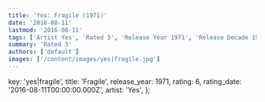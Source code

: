 ```yaml
---
title: 'Yes: Fragile (1971)'
date: '2016-08-11'
lastmod: '2016-08-11'
tags: ['Artist Yes', 'Rated 3', 'Release Year 1971', 'Release Decade 1970']
summary: 'Rated 3'
authors: ['default']
images: ['/content/images/yes|fragile.jpg']
---
```


  key: 'yes|fragile',
  title: 'Fragile',
  release_year: 1971,
  rating: 6,
  rating_date: '2016-08-11T00:00:00.000Z',
  artist: 'Yes',
};

<MusicRating data={data} />
